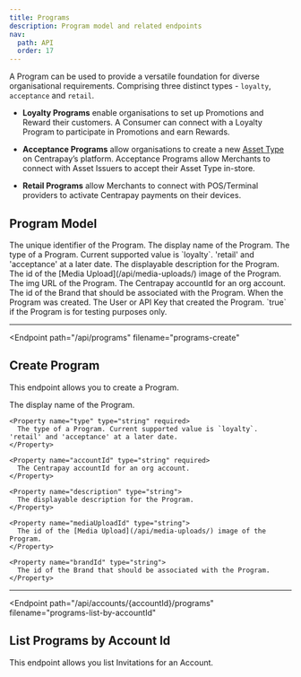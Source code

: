 ```yaml
---
title: Programs
description: Program model and related endpoints
nav:
  path: API
  order: 17
---
```


A Program can be used to provide a versatile foundation for diverse organisational requirements.
Comprising three distinct types - `loyalty`, `acceptance` and `retail`.

- **Loyalty Programs** enable organisations to set up Promotions and Reward their customers.
A Consumer can connect with a Loyalty Program to participate in Promotions and earn Rewards.

- **Acceptance Programs** allow organisations to create a new [Asset Type](/api/asset-types) on Centrapay’s platform.
Acceptance Programs allow Merchants to connect with Asset Issuers to accept their Asset Type in-store.

- **Retail Programs** allow Merchants to connect with POS/Terminal providers to activate Centrapay payments on their devices.

## Program Model

<Properties>
  <Property name="id" type="string">
    The unique identifier of the Program.
  </Property>

  <Property name="name" type="string">
    The display name of the Program.
  </Property>

  <Property name="type" type="string">
    The type of a Program. Current supported value is `loyalty`. 'retail' and 'acceptance' at a later date.
  </Property>

  <Property name="description" type="string">
    The displayable description for the Program.
  </Property>

  <Property name="mediaUploadId" type="string">
    The id of the [Media Upload](/api/media-uploads/) image of the Program.
  </Property>

   <Property name="img" type="string">
    The img URL of the Program.
  </Property>

  <Property name="accountId" type="string">
    The Centrapay accountId for an org account.
  </Property>

   <Property name="brandId" type="string">
    The id of the Brand that should be associated with the Program.
  </Property>

  <Property name="createdAt" type="timestamp">
    When the Program was created.
  </Property>

  <Property name="createdBy" type="crn">
    The User or API Key that created the Program.
  </Property>

  <Property name="test" type="boolean">
    `true` if the Program is for testing purposes only.
  </Property>
</Properties>

---

<Endpoint
  path="/api/programs"
  filename="programs-create"
>
  ## Create Program <Badge type="experimental"/>

  This endpoint allows you to create a Program.

  <Properties>
    <Property name="name" type="string" required>
     The display name of the Program.
    </Property>

    <Property name="type" type="string" required>
      The type of a Program. Current supported value is `loyalty`. 'retail' and 'acceptance' at a later date.
    </Property>

    <Property name="accountId" type="string" required>
      The Centrapay accountId for an org account.
    </Property>

    <Property name="description" type="string">
      The displayable description for the Program.
    </Property>

    <Property name="mediaUploadId" type="string">
      The id of the [Media Upload](/api/media-uploads/) image of the Program.
    </Property>

    <Property name="brandId" type="string">
      The id of the Brand that should be associated with the Program.
    </Property>
  </Properties>
</Endpoint>

---

<Endpoint
  path="/api/accounts/{accountId}/programs"
  filename="programs-list-by-accountId"
>
  ## List Programs by Account Id <Badge type="experimental"/>

  This endpoint allows you list Invitations for an Account.
</Endpoint>

